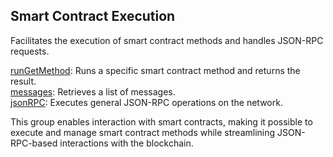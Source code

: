 
<Meta
  title="Ton smart contract execution| dRPC"
/>

## Smart Contract Execution

Facilitates the execution of smart contract methods and handles JSON-RPC requests.

[runGetMethod](/ton-api/smartcontractexecution/runGetMethod): Runs a specific smart contract method and returns the result. \
[messages](/ton-api/smartcontractexecution/messages): Retrieves a list of messages. \
[jsonRPC](/ton-api/smartcontractexecution/jsonRPC): Executes general JSON-RPC operations on the network.

This group enables interaction with smart contracts, making it possible to execute and manage smart contract methods while streamlining JSON-RPC-based interactions with the blockchain.

<Space h={16} />
<GetStarted />
